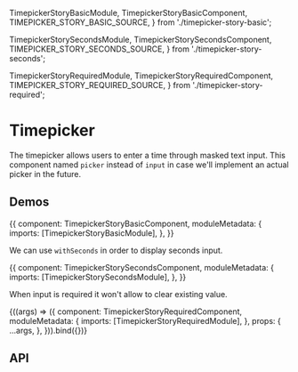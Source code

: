 


  TimepickerStoryBasicModule,
  TimepickerStoryBasicComponent,
  TIMEPICKER_STORY_BASIC_SOURCE,
} from './timepicker-story-basic';

  TimepickerStorySecondsModule,
  TimepickerStorySecondsComponent,
  TIMEPICKER_STORY_SECONDS_SOURCE,
} from './timepicker-story-seconds';

  TimepickerStoryRequiredModule,
  TimepickerStoryRequiredComponent,
  TIMEPICKER_STORY_REQUIRED_SOURCE,
} from './timepicker-story-required';

<Meta title="UI/Timepicker" />

# Timepicker

The timepicker allows users to enter a time through masked text input.
This component named `picker` instead of `input` in case we'll implement an actual picker in the future.

## Demos

<Canvas source={TIMEPICKER_STORY_BASIC_SOURCE}>
  <Story name="Basic" height="110px">
    {{
      component: TimepickerStoryBasicComponent,
      moduleMetadata: {
        imports: [TimepickerStoryBasicModule],
      },
    }}
  </Story>
</Canvas>

We can use `withSeconds` in order to display seconds input.

<Canvas source={TIMEPICKER_STORY_SECONDS_SOURCE}>
  <Story name="Seconds" height="110px">
    {{
      component: TimepickerStorySecondsComponent,
      moduleMetadata: {
        imports: [TimepickerStorySecondsModule],
      },
    }}
  </Story>
</Canvas>

When input is required it won't allow to clear existing value.

<Canvas source={TIMEPICKER_STORY_REQUIRED_SOURCE}>
  <Story name="Required" height="110px" args={{ required: true }} argTypes={{ required: { control: 'boolean' } }}>
    {((args) => ({
      component: TimepickerStoryRequiredComponent,
      moduleMetadata: {
        imports: [TimepickerStoryRequiredModule],
      },
      props: {
        ...args,
      },
    })).bind({})}
  </Story>
</Canvas>

## API

<ArgsTable of={ESTimepickerComponent} />
